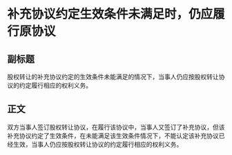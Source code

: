 # 补充协议约定生效条件未满足时，仍应履行原协议
## 副标题
股权转让的补充协议约定的生效条件未能满足的情况下，当事人仍应按股权转让协议的约定履行相应的权利义务。
## 正文
双方当事人签订股权转让协议，在履行该协议中，当事人又签订了补充协议，但该补充协议约定了生效条件，在未能满足该生效条件情况下，不能认定该补充协议已经生效，当事人仍应按股权转让协议的约定履行相应的权利义务。